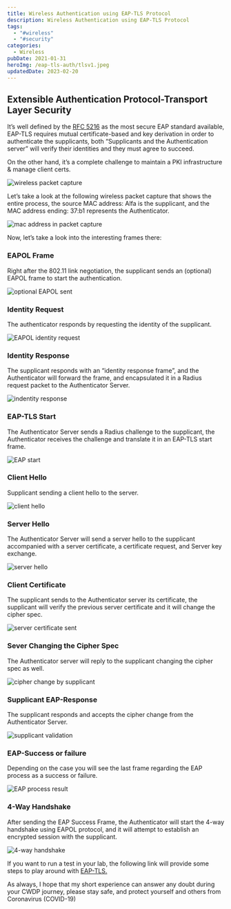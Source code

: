 ```yaml
---
title: Wireless Authentication using EAP-TLS Protocol
description: Wireless Authentication using EAP-TLS Protocol
tags:
  - "#wireless"
  - "#security"
categories:
  - Wireless
pubDate: 2021-01-31
heroImg: /eap-tls-auth/tlsv1.jpeg
updatedDate: 2023-02-20
---
```


## Extensible Authentication Protocol-Transport Layer Security 

It’s well defined by the <a href="https://tools.ietf.org/html/rfc5216" target="_blank">RFC 5216</a> as the most secure EAP standard available, EAP-TLS requires mutual certificate-based and key derivation in order to authenticate the supplicants, both “Supplicants and the Authentication server” will verify their identities and they must agree to succeed.

On the other hand, it’s a complete challenge to maintain a PKI infrastructure & manage client certs.

![wireless packet capture](/eap-tls-auth/image_01.png)

Let’s take a look at the following wireless packet capture that shows the entire process, the source MAC address: Alfa is the supplicant, and the MAC address ending: 37:b1 represents the Authenticator.

![mac address in packet capture](/eap-tls-auth/image_02.png)

Now, let’s take a look into the interesting frames there:

### EAPOL Frame

Right after the 802.11 link negotiation, the supplicant sends an (optional) EAPOL frame to start the authentication.

![optional EAPOL sent](/eap-tls-auth/image_03.png)

### Identity Request

The authenticator responds by requesting the identity of the supplicant.

![EAPOL identity request](/eap-tls-auth/image_04.png)

### Identity Response 

The supplicant responds with an “identity response frame”, and the Authenticator will forward the frame, and encapsulated it in a Radius request packet to the Authenticator Server.

![indentity response](/eap-tls-auth/image_05.png)

### EAP-TLS Start

The Authenticator Server sends a Radius challenge to the supplicant, the Authenticator receives the challenge and translate it in an EAP-TLS start frame.

![EAP start](/eap-tls-auth/image_06.png)

### Client Hello

Supplicant sending a client hello to the server.

![client hello](/eap-tls-auth/image_07.png)

### Server Hello 

The Authenticator Server will send a server hello to the supplicant accompanied with a server certificate, a certificate request, and Server key exchange.

![server hello](/eap-tls-auth/image_08.png)

### Client Certificate

The supplicant sends to the Authenticator server its certificate, the supplicant will verify the previous server certificate and it will change the cipher spec.

![server certificate sent](/eap-tls-auth/image_09.png)

### Sever Changing the Cipher Spec

The Authenticator server will reply to the supplicant changing the cipher spec as well.

![cipher change by supplicant](/eap-tls-auth/image_10.png)

### Supplicant EAP-Response

The supplicant responds and accepts the cipher change from the Authenticator Server.

![supplicant validation](/eap-tls-auth/image_11.png)

### EAP-Success or failure 

Depending on the case you will see the last frame regarding the EAP process as a success or failure.

![EAP process result](/eap-tls-auth/image_12.png)

### 4-Way Handshake

After sending the EAP Success Frame, the Authenticator will start the 4-way handshake using EAPOL protocol, and it will attempt to establish an encrypted session with the supplicant.

![4-way handshake](/eap-tls-auth/image_13.png)

If you want to run a test in your lab, the following link will provide some steps to play around with <a href="./eap-tls-auth" target="_blank">EAP-TLS.</a>

As always, I hope that my short experience can answer any doubt during your CWDP journey, please stay safe, and protect yourself and others from Coronavirus (COVID-19)
